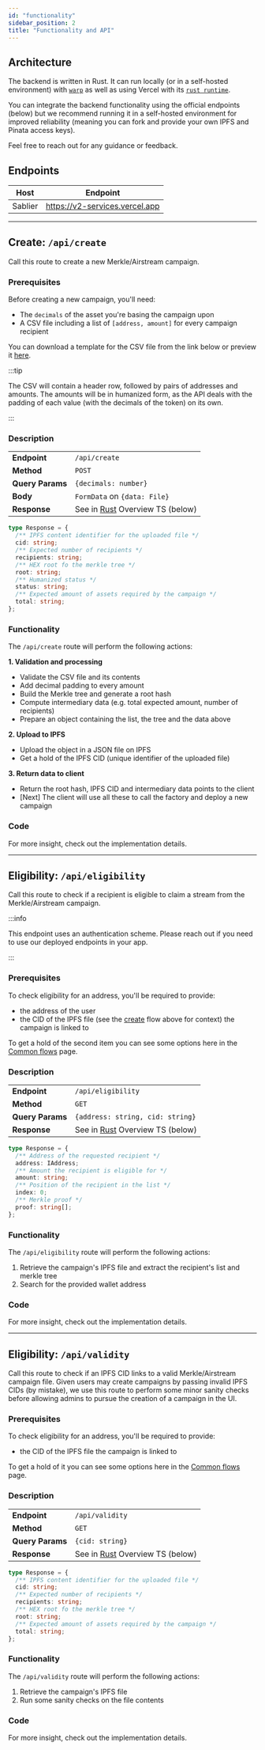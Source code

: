 ```yaml
---
id: "functionality"
sidebar_position: 2
title: "Functionality and API"
---
```



## Architecture

The backend is written in Rust. It can run locally (or in a self-hosted environment) with
[`warp`](https://github.com/seanmonstar/warp) as well as using Vercel with its
[`rust runtime`](https://github.com/vercel-community/rust).

You can integrate the backend functionality using the official endpoints (below) but we recommend running it in a
self-hosted environment for improved reliability (meaning you can fork and provide your own IPFS and Pinata access
keys).

Feel free to reach out for any guidance or feedback.

## Endpoints

| Host    | Endpoint                       |
| ------- | ------------------------------ |
| Sablier | https://v2-services.vercel.app |

---

## Create: `/api/create`

Call this route to create a new Merkle/Airstream campaign.

### Prerequisites

Before creating a new campaign, you'll need:

- The `decimals` of the asset you're basing the campaign upon
- A CSV file including a list of `[address, amount]` for every campaign recipient

You can download a template for the CSV file from the link below or preview it
[here](https://github.com/sablier-labs/sablier-labs.github.io/blob/1933e3b5176c93b236d9a483683dad3a282cc39a/templates/airstream-template.csv).

<LinkPreview
  href="https://files.sablier.com/templates/airstream-template.csv"
  icon="github"
  subtitle="airstream-template.csv"
  title="Sablier Template for Airstreams (CSV)"
/>

:::tip

The CSV will contain a header row, followed by pairs of addresses and amounts. The amounts will be in humanized form, as
the API deals with the padding of each value (with the decimals of the token) on its own.

:::

### Description

|                  |                                                                                                                             |
| :--------------- | --------------------------------------------------------------------------------------------------------------------------- |
| **Endpoint**     | `/api/create`                                                                                                               |
| **Method**       | `POST`                                                                                                                      |
| **Query Params** | `{decimals: number}`                                                                                                        |
| **Body**         | `FormData` on `{data: File}`                                                                                                |
| **Response**     | See in [Rust](https://github.com/sablier-labs/v2-merkle-api/blob/main/src/data_objects/response.rs#L22) Overview TS (below) |

```typescript
type Response = {
  /** IPFS content identifier for the uploaded file */
  cid: string;
  /** Expected number of recipients */
  recipients: string;
  /** HEX root fo the merkle tree */
  root: string;
  /** Humanized status */
  status: string;
  /** Expected amount of assets required by the campaign */
  total: string;
};
```

### Functionality

The `/api/create` route will perform the following actions:

**1. Validation and processing**

- Validate the CSV file and its contents
- Add decimal padding to every amount
- Build the Merkle tree and generate a root hash
- Compute intermediary data (e.g. total expected amount, number of recipients)
- Prepare an object containing the list, the tree and the data above

**2. Upload to IPFS**

- Upload the object in a JSON file on IPFS
- Get a hold of the IPFS CID (unique identifier of the uploaded file)

**3. Return data to client**

- Return the root hash, IPFS CID and intermediary data points to the client
- [Next] The client will use all these to call the factory and deploy a new campaign

### Code

For more insight, check out the implementation details.

<LinkPreview
  href="https://github.com/sablier-labs/v2-merkle-api/blob/main/src/controller/create.rs"
  icon="github"
  subtitle="Github - sablier-labs/v2-merkle-api"
  title="create.rs"
/>

---

## Eligibility: `/api/eligibility`

Call this route to check if a recipient is eligible to claim a stream from the Merkle/Airstream campaign.

:::info

This endpoint uses an authentication scheme. Please reach out if you need to use our deployed endpoints in your app.

:::

### Prerequisites

To check eligibility for an address, you'll be required to provide:

- the address of the user
- the CID of the IPFS file (see the [create](/api/merkle-api/functionality#create-apicreate) flow above for context) the
  campaign is linked to

To get a hold of the second item you can see some options here in the
[Common flows](/api/merkle-api/examples#get-a-campaigns-cid) page.

### Description

|                  |                                                                                                                             |
| :--------------- | --------------------------------------------------------------------------------------------------------------------------- |
| **Endpoint**     | `/api/eligibility`                                                                                                          |
| **Method**       | `GET`                                                                                                                       |
| **Query Params** | `{address: string, cid: string}`                                                                                            |
| **Response**     | See in [Rust](https://github.com/sablier-labs/v2-merkle-api/blob/main/src/data_objects/response.rs#L32) Overview TS (below) |

```typescript
type Response = {
  /** Address of the requested recipient */
  address: IAddress;
  /** Amount the recipient is eligible for */
  amount: string;
  /** Position of the recipient in the list */
  index: 0;
  /** Merkle proof */
  proof: string[];
};
```

### Functionality

The `/api/eligibility` route will perform the following actions:

1. Retrieve the campaign's IPFS file and extract the recipient's list and merkle tree
2. Search for the provided wallet address

### Code

For more insight, check out the implementation details.

<LinkPreview
  href="https://github.com/sablier-labs/v2-merkle-api/blob/main/src/controller/eligibility.rs"
  icon="github"
  subtitle="Github - sablier-labs/v2-merkle-api"
  title="eligibility.rs"
/>

---

## Eligibility: `/api/validity`

Call this route to check if an IPFS CID links to a valid Merkle/Airstream campaign file. Given users may create
campaigns by passing invalid IPFS CIDs (by mistake), we use this route to perform some minor sanity checks before
allowing admins to pursue the creation of a campaign in the UI.

### Prerequisites

To check eligibility for an address, you'll be required to provide:

- the CID of the IPFS file the campaign is linked to

To get a hold of it you can see some options here in the [Common flows](/api/merkle-api/examples#get-a-campaigns-cid)
page.

### Description

|                  |                                                                                                                             |
| :--------------- | --------------------------------------------------------------------------------------------------------------------------- |
| **Endpoint**     | `/api/validity`                                                                                                             |
| **Method**       | `GET`                                                                                                                       |
| **Query Params** | `{cid: string}`                                                                                                             |
| **Response**     | See in [Rust](https://github.com/sablier-labs/v2-merkle-api/blob/main/src/data_objects/response.rs#L41) Overview TS (below) |

```typescript
type Response = {
  /** IPFS content identifier for the uploaded file */
  cid: string;
  /** Expected number of recipients */
  recipients: string;
  /** HEX root fo the merkle tree */
  root: string;
  /** Expected amount of assets required by the campaign */
  total: string;
};
```

### Functionality

The `/api/validity` route will perform the following actions:

1. Retrieve the campaign's IPFS file
2. Run some sanity checks on the file contents

### Code

For more insight, check out the implementation details.

<LinkPreview
  href="https://github.com/sablier-labs/v2-merkle-api/blob/main/src/controller/validity.rs"
  icon="github"
  subtitle="Github - sablier-labs/v2-merkle-api"
  title="validity.rs"
/>
